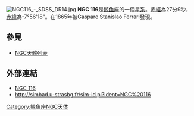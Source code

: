 [[File:NGC116_-_SDSS_DR14.jpg|thumb]]
'''NGC 116'''是[[鲸鱼座|鲸鱼座]]的一個[[星系|星系]]。[[赤經|赤經]]為27分9秒，[[赤緯|赤緯]]為-7°56'18"。在1865年被Gaspare Stanislao Ferrari發現。

== 參見 ==
* [[NGC天體列表|NGC天體列表]]

== 外部連結 ==
* [https://web.archive.org/web/20051119111653/http://www.seds.org/~spider/ngc/ngc_fr.cgi?116 NGC 116]
* http://simbad.u-strasbg.fr/sim-id.pl?Ident=NGC%20116

{{Catalogs|NGC=116}}
[[Category:鲸鱼座NGC天体|Category:鲸鱼座NGC天体]]

{{Galaxy-stub}}